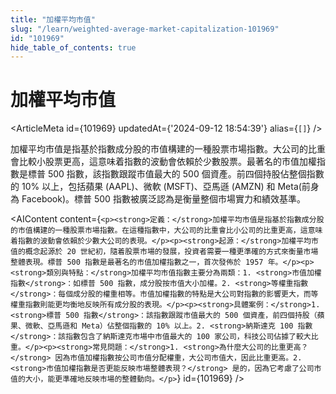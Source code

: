 ```yaml
---
title: "加權平均市值"
slug: "/learn/weighted-average-market-capitalization-101969"
id: "101969"
hide_table_of_contents: true
---
```



# 加權平均市值

<ArticleMeta id={101969} updatedAt={'2024-09-12 18:54:39'} alias={`[]`} />
<div className='border-solid border-b border-t-0 my-4 border-[var(--ifm-color-gray-300)]' />

加權平均市值是指基於指數成分股的市值構建的一種股票市場指數。大公司的比重會比較小股票更高，這意味着指數的波動會依賴於少數股票。最著名的市值加權指數是標普 500 指數，該指數跟蹤市值最大的 500 個資產。前四個持股佔整個指數的 10% 以上，包括蘋果 (AAPL)、微軟 (MSFT)、亞馬遜 (AMZN) 和 Meta(前身為 Facebook)。標普 500 指數被廣泛認為是衡量整個市場實力和績效基準。

<AIContent content={`<p><strong>定義：</strong>加權平均市值是指基於指數成分股的市值構建的一種股票市場指數。在這種指數中，大公司的比重會比小公司的比重更高，這意味着指數的波動會依賴於少數大公司的表現。</p><p><strong>起源：</strong>加權平均市值的概念起源於 20 世紀初，隨着股票市場的發展，投資者需要一種更準確的方式來衡量市場整體表現。標普 500 指數是最著名的市值加權指數之一，首次發佈於 1957 年。</p><p><strong>類別與特點：</strong>加權平均市值指數主要分為兩類：1. <strong>市值加權指數</strong>：如標普 500 指數，成分股按市值大小加權。2. <strong>等權重指數</strong>：每個成分股的權重相等。市值加權指數的特點是大公司對指數的影響更大，而等權重指數則能更均衡地反映所有成分股的表現。</p><p><strong>具體案例：</strong>1. <strong>標普 500 指數</strong>：該指數跟蹤市值最大的 500 個資產，前四個持股（蘋果、微軟、亞馬遜和 Meta）佔整個指數的 10% 以上。2. <strong>納斯達克 100 指數</strong>：該指數包含了納斯達克市場中市值最大的 100 家公司，科技公司佔據了較大比重。</p><p><strong>常見問題：</strong>1. <strong>為什麼大公司的比重更高？</strong> 因為市值加權指數按公司市值分配權重，大公司市值大，因此比重更高。2. <strong>市值加權指數是否更能反映市場整體表現？</strong> 是的，因為它考慮了公司市值的大小，能更準確地反映市場的整體動向。</p>`} id={101969} />
